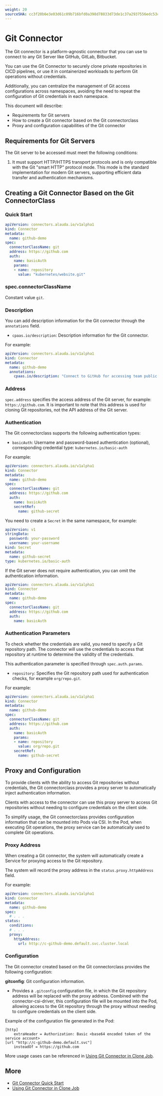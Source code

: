 ```yaml
---
weight: 20
sourceSHA: cc3f20b6e3e03d61c09b716bfd0a398d78833d73de1c37a2937556edc53c1beb
---
```


# Git Connector

The Git connector is a platform-agnostic connector that you can use to connect to any Git Server like GitHub, GitLab, Bitbucket.

You can use the Git Connector to securely clone private repositories in CICD pipelines, or use it in containerized workloads to perform Git operations without credentials.

Additionally, you can centralize the management of Git access configurations across namespaces, avoiding the need to repeat the configuration of Git credentials in each namespace.

This document will describe:

- Requirements for Git servers
- How to create a Git connector based on the Git connectorclass
- Proxy and configuration capabilities of the Git connector

## Requirements for Git Servers

The Git server to be accessed must meet the following conditions:

1. It must support HTTP/HTTPS transport protocols and is only compatible with the Git "smart HTTP" protocol mode. This mode is the standard implementation for modern Git servers, supporting efficient data transfer and authentication mechanisms.

## Creating a Git Connector Based on the Git ConnectorClass

### Quick Start

```yaml
apiVersion: connectors.alauda.io/v1alpha1
kind: Connector
metadata:
  name: github-demo
spec:
  connectorClassName: git
  address: https://github.com
  auth:
    name: basicAuth
    params:
    - name: repository
      value: "kubernetes/website.git"
```

### spec.connectorClassName

Constant value `git`.

### Description

You can add description information for the Git connector through the `annotations` field.

- `cpaas.io/description`: Description information for the Git connector.

For example:

```yaml
apiVersion: connectors.alauda.io/v1alpha1
kind: Connector
metadata:
  name: github-demo
  annotations:
    cpaas.io/description: "Connect to GitHub for accessing team public repositories"
```

### Address

`spec.address` specifies the access address of the Git server, for example: `https://github.com`. It is important to note that this address is used for cloning Git repositories, not the API address of the Git server.

### Authentication

The Git connectorclass supports the following authentication types:

- `basicAuth`: Username and password-based authentication (optional), corresponding credential type: `kubernetes.io/basic-auth`

For example:

```yaml
apiVersion: connectors.alauda.io/v1alpha1
kind: Connector
metadata:
  name: github-demo
spec:
  connectorClassName: git
  address: https://github.com
  auth:
    name: basicAuth
    secretRef:
      name: github-secret
```

You need to create a `Secret` in the same namespace, for example:

```yaml
apiVersion: v1
stringData:
  password: your-password
  username: your-username
kind: Secret
metadata:
  name: github-secret
type: kubernetes.io/basic-auth
```

If the Git server does not require authentication, you can omit the authentication information.

```yaml
apiVersion: connectors.alauda.io/v1alpha1
kind: Connector
metadata:
  name: github-demo
spec:
  connectorClassName: git
  address: https://github.com
  auth:
    name: basicAuth
```

### Authentication Parameters

To check whether the credentials are valid, you need to specify a Git repository path. The connector will use the credentials to access that repository at runtime to determine the validity of the credentials.

This authentication parameter is specified through `spec.auth.params`.

- `repository`: Specifies the Git repository path used for authentication checks, for example `org/repo.git`.

For example:

```yaml
apiVersion: connectors.alauda.io/v1alpha1
kind: Connector
metadata:
  name: github-demo
spec:
  connectorClassName: git
  address: https://github.com
  auth:
    name: basicAuth
    params:
    - name: repository
      value: org/repo.git
    secretRef:
      name: github-secret
```

## Proxy and Configuration

To provide clients with the ability to access Git repositories without credentials, the Git connectorclass provides a proxy server to automatically inject authentication information.

Clients with access to the connector can use this proxy server to access Git repositories without needing to configure credentials on the client side.

To simplify usage, the Git connectorclass provides configuration information that can be mounted into Pods via CSI. In the Pod, when executing Git operations, the proxy service can be automatically used to complete Git operations.

### Proxy Address

When creating a Git connector, the system will automatically create a Service for proxying access to the Git repository.

The system will record the proxy address in the `status.proxy.httpAddress` field.

For example:

```yaml
apiVersion: connectors.alauda.io/v1alpha1
kind: Connector
metadata:
  name: github-demo
spec:
  # . . .
status:
  conditions:
  # . . .
  proxy:
    httpAddress:
      url: http://c-github-demo.default.svc.cluster.local
```

### Configuration

The Git connector created based on the Git connectorclass provides the following configuration:

**gitconfig**: Git configuration information.

- Provides a `.gitconfig` configuration file, in which the Git repository address will be replaced with the proxy address. Combined with the connector-csi-driver, this configuration file will be mounted into the Pod, allowing access to the Git repository through the proxy without needing to configure credentials on the client side.

Example of the configuration file generated in the Pod:

```
[http]
    extraHeader = Authorization: Basic <base64 encoded token of the service account>
[url "http://c-github-demo.default.svc"]
    insteadOf = https://github.com
```

More usage cases can be referenced in [Using Git Connector in Clone Job](../how_to/use-git-connector-in-clone-job.md).

## More

- [Git Connector Quick Start](../quick_start.mdx)
- [Using Git Connector in Clone Job](../how_to/use-git-connector-in-clone-job.md)
